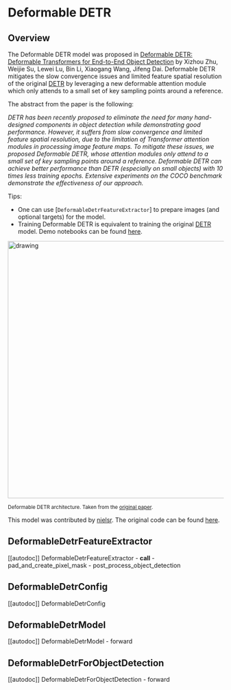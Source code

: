 <!--Copyright 2022 The HuggingFace Team. All rights reserved.

Licensed under the Apache License, Version 2.0 (the "License"); you may not use this file except in compliance with
the License. You may obtain a copy of the License at

http://www.apache.org/licenses/LICENSE-2.0

Unless required by applicable law or agreed to in writing, software distributed under the License is distributed on
an "AS IS" BASIS, WITHOUT WARRANTIES OR CONDITIONS OF ANY KIND, either express or implied. See the License for the
specific language governing permissions and limitations under the License.
-->

# Deformable DETR

## Overview

The Deformable DETR model was proposed in [Deformable DETR: Deformable Transformers for End-to-End Object Detection](https://arxiv.org/abs/2010.04159) by Xizhou Zhu, Weijie Su, Lewei Lu, Bin Li, Xiaogang Wang, Jifeng Dai.
Deformable DETR mitigates the slow convergence issues and limited feature spatial resolution of the original [DETR](detr) by leveraging a new deformable attention module which only attends to a small set of key sampling points around a reference.

The abstract from the paper is the following:

*DETR has been recently proposed to eliminate the need for many hand-designed components in object detection while demonstrating good performance. However, it suffers from slow convergence and limited feature spatial resolution, due to the limitation of Transformer attention modules in processing image feature maps. To mitigate these issues, we proposed Deformable DETR, whose attention modules only attend to a small set of key sampling points around a reference. Deformable DETR can achieve better performance than DETR (especially on small objects) with 10 times less training epochs. Extensive experiments on the COCO benchmark demonstrate the effectiveness of our approach.*

Tips:

- One can use [`DeformableDetrFeatureExtractor`] to prepare images (and optional targets) for the model.
- Training Deformable DETR is equivalent to training the original [DETR](detr) model. Demo notebooks can be found [here](https://github.com/NielsRogge/Transformers-Tutorials/tree/master/DETR).

<img src="https://huggingface.co/datasets/huggingface/documentation-images/resolve/main/deformable_detr_architecture.png"
alt="drawing" width="600"/> 

<small> Deformable DETR architecture. Taken from the <a href="https://arxiv.org/abs/2010.04159">original paper</a>.</small>

This model was contributed by [nielsr](https://huggingface.co/nielsr). The original code can be found [here](https://github.com/fundamentalvision/Deformable-DETR).

## DeformableDetrFeatureExtractor

[[autodoc]] DeformableDetrFeatureExtractor
    - __call__
    - pad_and_create_pixel_mask
    - post_process_object_detection


## DeformableDetrConfig

[[autodoc]] DeformableDetrConfig


## DeformableDetrModel

[[autodoc]] DeformableDetrModel
    - forward


## DeformableDetrForObjectDetection

[[autodoc]] DeformableDetrForObjectDetection
    - forward